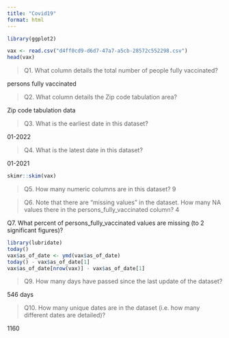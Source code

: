 ```yaml
---
title: "Covid19"
format: html
---
```


```r
library(ggplot2)

vax <- read.csv("d4ff0cd9-d6d7-47a7-a5cb-28572c552298.csv")
head(vax)

```

> Q1. What column details the total number of people fully vaccinated?

persons fully vaccinated

> Q2. What column details the Zip code tabulation area?

Zip code tabulation data

> Q3. What is the earliest date in this dataset?

01-2022

> Q4. What is the latest date in this dataset?

01-2021

```r
skimr::skim(vax)
```

> Q5. How many numeric columns are in this dataset? 9

> Q6. Note that there are "missing values" in the dataset. How many NA values there in the persons_fully_vaccinated column? 4

Q7. What percent of persons_fully_vaccinated values are missing (to 2 significant figures)?

```r
library(lubridate)
today()
vax$as_of_date <- ymd(vax$as_of_date)
today() - vax$as_of_date[1]
vax$as_of_date[nrow(vax)] - vax$as_of_date[1]


```

> Q9. How many days have passed since the last update of the dataset?

546 days

> Q10. How many unique dates are in the dataset (i.e. how many different dates are detailed)?

1160
